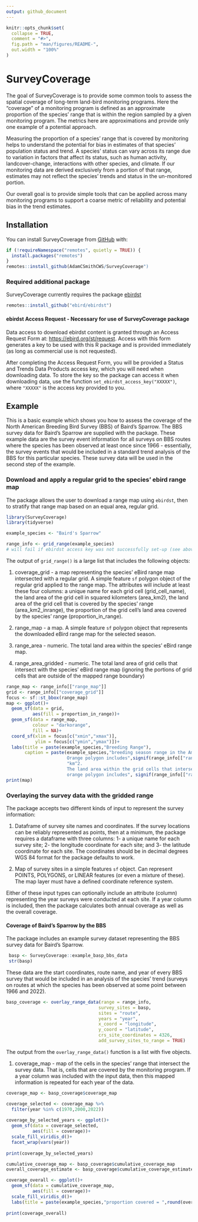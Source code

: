 ```yaml
---
output: github_document
---
```


<!-- README.md is generated from README.Rmd. Please edit that file -->

```r
knitr::opts_chunk$set(
  collapse = TRUE,
  comment = "#>",
  fig.path = "man/figures/README-",
  out.width = "100%"
)
```

# SurveyCoverage

<!-- badges: start -->

<!-- badges: end -->

The goal of SurveyCoverage is to provide some common tools to assess the spatial coverage of long-term land-bird monitoring programs. Here the "coverage" of a monitoring program is defined as an approximate proportion of the species' range that is within the region sampled by a given monitoring program. The metrics here are approximations and provide only one example of a potential approach.

Measuring the proportion of a species' range that is covered by monitoring helps to understand the potential for bias in estimates of that species' population status and trend. A species' status can vary across its range due to variation in factors that affect its status, such as human activity, landcover-change, interactions with other species, and climate. If our monitoring data are derived exclusively from a portion of that range, estimates may not reflect the species' trends and status in the un-monitored portion.

Our overall goal is to provide simple tools that can be applied across many monitoring programs to support a coarse metric of reliability and potential bias in the trend estimates.

## Installation

You can install SurveyCoverage from [GitHub](https://github.com/) with:

``` r
if (!requireNamespace("remotes", quietly = TRUE)) {
  install.packages("remotes")
}
remotes::install_github(AdamCSmithCWS/SurveyCoverage")
```

### Required additional package

SurveyCoverage currently requires the package [ebirdst](https://github.com/ebird/ebirdst)

``` r
remotes::install_github("ebird/ebirdst")
```

#### ebirdst Access Request - Necessary for use of SurveyCoverage package

Data access to download ebirdst content is granted through an Access Request Form at: <https://ebird.org/st/request>. Access with this form generates a key to be used with this R package and is provided immediately (as long as commercial use is not requested).

After completing the Access Request Form, you will be provided a Status and Trends Data Products access key, which you will need when downloading data. To store the key so the package can access it when downloading data, use the function `set_ebirdst_access_key("XXXXX")`, where `"XXXXX"` is the access key provided to you.

## Example

This is a basic example which shows you how to assess the coverage of the North American Breeding Bird Survey (BBS) of Baird's Sparrow. The BBS survey data for Baird's Sparrow are supplied with the package. These example data are the survey event information for all surveys on BBS routes where the species has been observed at least once since 1966 - essentially, the survey events that would be included in a standard trend analysis of the BBS for this particular species. These survey data will be used in the second step of the example.

### Download and apply a regular grid to the species' ebird range map

The package allows the user to download a range map using `ebirdst`, then to stratify that range map based on an equal area, regular grid.

```r
library(SurveyCoverage)
library(tidyverse)

example_species <- "Baird's Sparrow"

range_info <- grid_range(example_species)
# will fail if ebirdst access key was not successfully set-up (see above).

```

The output of `grid_range()` is a large list that includes the following objects:

1.  coverage_grid - a map representing the species' eBird range map intersected with a regular grid. A simple feature `sf` polygon object of the regular grid applied to the range map.  The attributes will include at least these four columns: a unique name for each grid cell (grid_cell_name), the land area of the grid cell in squared kilometers (area_km2), the land area of the grid cell that is covered by the species' range (area_km2_inrange), the proportion of the grid cell's land area covered by the species' range (proportion_in_range). 

2.  range_map - a map. A simple feature `sf` polygon object that represents the downloaded eBird range map for the selected season. 

3.  range_area - numeric. The total land area within the species' eBird range map. 

4.  range_area_gridded - numeric. The total land area of grid cells that intersect with the species' eBird range map (ignoring the portions of grid cells that are outside of the mapped range boundary)

```r
range_map <- range_info[["range_map"]]
grid <- range_info[["coverage_grid"]]
focus <- sf::st_bbox(range_map)
map <- ggplot()+
  geom_sf(data = grid,
          aes(fill = proportion_in_range))+
  geom_sf(data = range_map,
          colour = "darkorange",
          fill = NA)+
  coord_sf(xlim = focus[c("xmin","xmax")],
           ylim = focus[c("ymin","ymax")])+
  labs(title = paste(example_species,"Breeding Range"),
       caption = paste(example_species,"breeding season range in the Americas.
                       Orange polygon includes",signif(range_info[["range_area"]],3),
                       "km^2.
                       The land area within the grid cells that intersect the
                       orange polygon includes", signif(range_info[["range_area_gridded"]],3),"km^2."))
print(map)
```

### Overlaying the survey data with the gridded range

The package accepts two different kinds of input to represent the survey information: 

1.  Dataframe of survey site names and coordinates. 
If the survey locations can be reliably represented as points, then at a minimum, the package requires a dataframe with three columns: 1- a unique name for each survey site; 2- the longitude coordinate for each site; and 3- the latitude coordinate for each site. The coordinates should be in decimal degrees WGS 84 format for the package defaults to work. 

2.  Map of survey sites in a simple features `sf` object. Can represent POINTS, POLYGONS, or LINEAR features (or even a mixture of these). The map layer must have a defined coordinate reference system. 

Either of these input types can optionally include an attribute (column) representing the year surveys were conducted at each site. If a year column is included, then the package calculates both annual coverage as well as the overall coverage. 

#### Coverage of Baird's Sparrow by the BBS

The package includes an example survey dataset representing the BBS survey data for Baird's Sparrow. 
```r
 basp <- SurveyCoverage::example_basp_bbs_data
 str(basp)

```
These data are the start coordinates, route name, and year of every BBS survey that would be included in an analysis of the species' trend (surveys on routes at which the species has been observed at some point between 1966 and 2022).

```r
basp_coverage <- overlay_range_data(range = range_info,
                                   survey_sites = basp,
                                   sites = "route",
                                   years = "year",
                                   x_coord = "longitude",
                                   y_coord = "latitude",
                                   crs_site_coordinates = 4326,
                                   add_survey_sites_to_range = TRUE)
```

The output from the `overlay_range_data()` function is a list with five objects.

1.    coverage_map - map of the cells in the species' range that intersect the survey data. That is, cells that are covered by the monitoring program. If a year column was included with the input data, then this mapped information is repeated for each year of the data.


```r
coverage_map <- basp_coverage$coverage_map

coverage_selected <- coverage_map %>% 
  filter(year %in% c(1970,2000,2022))
  
coverage_by_selected_years <- ggplot()+
  geom_sf(data = coverage_selected,
          aes(fill = coverage))+
  scale_fill_viridis_d()+
  facet_wrap(vars(year))
    
print(coverage_by_selected_years)

```

```r

cumulative_coverage_map <- basp_coverage$cumulative_coverage_map
overall_coverage_estimate <- basp_coverage$cumulative_coverage_estimate

coverage_overall <- ggplot()+
  geom_sf(data = cumulative_coverage_map,
          aes(fill = coverage))+
  scale_fill_viridis_d()+
  labs(title = paste(example_species,"proportion covered = ",round(overall_coverage_estimate$coverage_proportion,2)))
    
print(coverage_overall)

```


